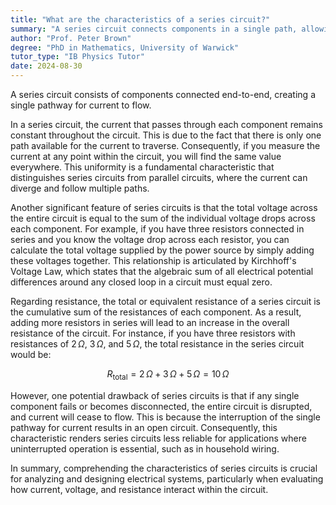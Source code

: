 ```yaml
---
title: "What are the characteristics of a series circuit?"
summary: "A series circuit connects components in a single path, allowing current to flow through each component sequentially."
author: "Prof. Peter Brown"
degree: "PhD in Mathematics, University of Warwick"
tutor_type: "IB Physics Tutor"
date: 2024-08-30
---
```


A series circuit consists of components connected end-to-end, creating a single pathway for current to flow.

In a series circuit, the current that passes through each component remains constant throughout the circuit. This is due to the fact that there is only one path available for the current to traverse. Consequently, if you measure the current at any point within the circuit, you will find the same value everywhere. This uniformity is a fundamental characteristic that distinguishes series circuits from parallel circuits, where the current can diverge and follow multiple paths.

Another significant feature of series circuits is that the total voltage across the entire circuit is equal to the sum of the individual voltage drops across each component. For example, if you have three resistors connected in series and you know the voltage drop across each resistor, you can calculate the total voltage supplied by the power source by simply adding these voltages together. This relationship is articulated by Kirchhoff's Voltage Law, which states that the algebraic sum of all electrical potential differences around any closed loop in a circuit must equal zero.

Regarding resistance, the total or equivalent resistance of a series circuit is the cumulative sum of the resistances of each component. As a result, adding more resistors in series will lead to an increase in the overall resistance of the circuit. For instance, if you have three resistors with resistances of $2 \, \Omega$, $3 \, \Omega$, and $5 \, \Omega$, the total resistance in the series circuit would be:

$$
R_{\text{total}} = 2 \, \Omega + 3 \, \Omega + 5 \, \Omega = 10 \, \Omega
$$

However, one potential drawback of series circuits is that if any single component fails or becomes disconnected, the entire circuit is disrupted, and current will cease to flow. This is because the interruption of the single pathway for current results in an open circuit. Consequently, this characteristic renders series circuits less reliable for applications where uninterrupted operation is essential, such as in household wiring.

In summary, comprehending the characteristics of series circuits is crucial for analyzing and designing electrical systems, particularly when evaluating how current, voltage, and resistance interact within the circuit.
    